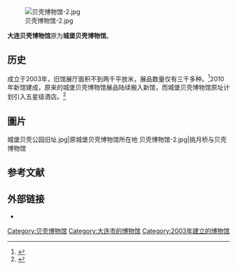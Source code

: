 [[File:贝壳博物馆-2.jpg|thumb]]

'''大连贝壳博物馆'''原为'''城堡贝壳博物馆'''。

==历史==
成立于2003年，旧馆展厅面积不到两千平放米，展品数量仅有三千多种。<ref>{{cite web |title=贝博简介 |url=http://shellmuseum.cn/about.asp?id=1 |publisher=大连贝壳博物馆 |accessdate=2013-11-26 |archiveurl=https://web.archive.org/web/20131126075104/http://shellmuseum.cn/about.asp?id=1 |archivedate=2013-11-26 |dead-url=yes }}</ref>2010年新馆建成，原来的城堡贝壳博物馆展品陆续搬入新馆，而城堡贝壳博物馆原址计划引入五星级酒店。<ref>{{cite web|title=大连贝壳博物馆新馆|url=http://house.ifeng.com/loushi/dalian/detail_2010_04/07/513098_0.shtml|publisher=凤凰网房产|accessdate=2014-04-05|deadurl=yes|archiveurl=https://web.archive.org/web/20140407070943/http://house.ifeng.com/loushi/dalian/detail_2010_04/07/513098_0.shtml|archivedate=2014-04-07}}</ref>

==圖片==
<gallery>
城堡贝壳公园旧址.jpg|原城堡贝壳博物馆所在地
贝壳博物馆-2.jpg|挑月桥与贝壳博物馆
</gallery>

==参考文献==
{{reflist}}

==外部链接==
*{{Official website|http://shellmuseum.cn}}

{{museum-stub}}
[[Category:贝壳博物馆|Category:贝壳博物馆]]
[[Category:大连市的博物馆|Category:大连市的博物馆]]
[[Category:2003年建立的博物馆|Category:2003年建立的博物馆]]